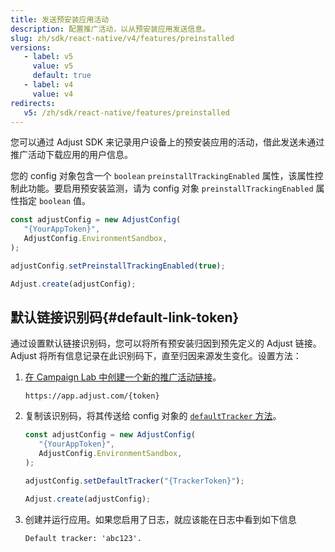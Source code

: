 ```yaml
---
title: 发送预安装应用活动
description: 配置推广活动，以从预安装应用发送信息。
slug: zh/sdk/react-native/v4/features/preinstalled
versions:
   - label: v5
     value: v5
     default: true
   - label: v4
     value: v4
redirects:
   v5: /zh/sdk/react-native/features/preinstalled
---
```


您可以通过 Adjust SDK 来记录用户设备上的预安装应用的活动，借此发送未通过推广活动下载应用的用户信息。

您的 config 对象包含一个 `boolean` `preinstallTrackingEnabled` 属性，该属性控制此功能。要启用预安装监测，请为 config 对象 `preinstallTrackingEnabled` 属性指定 `boolean` 值。

```jsx
const adjustConfig = new AdjustConfig(
   "{YourAppToken}",
   AdjustConfig.EnvironmentSandbox,
);

adjustConfig.setPreinstallTrackingEnabled(true);

Adjust.create(adjustConfig);
```

## 默认链接识别码{#default-link-token}

通过设置默认链接识别码，您可以将所有预安装归因到预先定义的 Adjust 链接。Adjust 将所有信息记录在此识别码下，直至归因来源发生变化。设置方法：

1. [在 Campaign Lab 中创建一个新的推广活动链接](https://help.adjust.com/zh/article/links)。

   ```text
   https://app.adjust.com/{token}
   ```

2. 复制该识别码，将其传送给 config 对象的 [`defaultTracker` 方法](/zh/sdk/flutter/configuration#set-default-link-token)。

   ```jsx
   const adjustConfig = new AdjustConfig(
      "{YourAppToken}",
      AdjustConfig.EnvironmentSandbox,
   );

   adjustConfig.setDefaultTracker("{TrackerToken}");

   Adjust.create(adjustConfig);
   ```

3. 创建并运行应用。如果您启用了日志，就应该能在日志中看到如下信息

   ```text
   Default tracker: 'abc123'.
   ```
